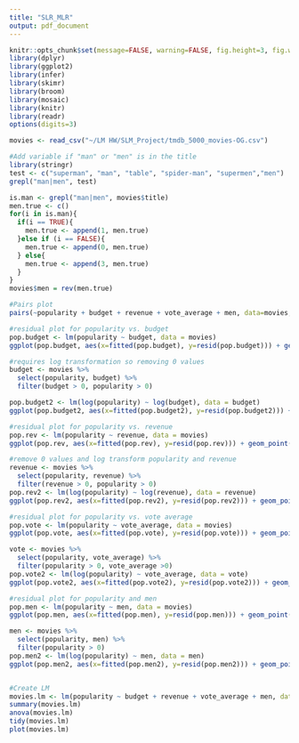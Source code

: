 ```yaml
---
title: "SLR_MLR"
output: pdf_document
---
```


```r
knitr::opts_chunk$set(message=FALSE, warning=FALSE, fig.height=3, fig.width=5, fig.align = "center")
library(dplyr)
library(ggplot2)
library(infer)
library(skimr)
library(broom)
library(mosaic)
library(knitr)
library(readr)
options(digits=3)
```

```r
movies <- read_csv("~/LM HW/SLM_Project/tmdb_5000_movies-OG.csv")

#Add variable if "man" or "men" is in the title
library(stringr)
test <- c("superman", "man", "table", "spider-man", "supermen","men")
grepl("man|men", test)

is.man <- grepl("man|men", movies$title)
men.true <- c()
for(i in is.man){
  if(i == TRUE){
    men.true <- append(1, men.true)
  }else if (i == FALSE){
    men.true <- append(0, men.true)
  } else{
    men.true <- append(3, men.true)
  }
}
movies$men = rev(men.true)

#Pairs plot
pairs(~popularity + budget + revenue + vote_average + men, data=movies, pch=19)

#residual plot for popularity vs. budget
pop.budget <- lm(popularity ~ budget, data = movies)
ggplot(pop.budget, aes(x=fitted(pop.budget), y=resid(pop.budget))) + geom_point()

#requires log transformation so removing 0 values
budget <- movies %>%
  select(popularity, budget) %>%
  filter(budget > 0, popularity > 0)

pop.budget2 <- lm(log(popularity) ~ log(budget), data = budget)
ggplot(pop.budget2, aes(x=fitted(pop.budget2), y=resid(pop.budget2))) + geom_point()

#residual plot for popularity vs. revenue
pop.rev <- lm(popularity ~ revenue, data = movies)
ggplot(pop.rev, aes(x=fitted(pop.rev), y=resid(pop.rev))) + geom_point()

#remove 0 values and log transform popularity and revenue
revenue <- movies %>%
  select(popularity, revenue) %>%
  filter(revenue > 0, popularity > 0)
pop.rev2 <- lm(log(popularity) ~ log(revenue), data = revenue)
ggplot(pop.rev2, aes(x=fitted(pop.rev2), y=resid(pop.rev2))) + geom_point()

#residual plot for popularity vs. vote average
pop.vote <- lm(popularity ~ vote_average, data = movies)
ggplot(pop.vote, aes(x=fitted(pop.vote), y=resid(pop.vote))) + geom_point()

vote <- movies %>%
  select(popularity, vote_average) %>%
  filter(popularity > 0, vote_average >0)
pop.vote2 <- lm(log(popularity) ~ vote_average, data = vote)
ggplot(pop.vote2, aes(x=fitted(pop.vote2), y=resid(pop.vote2))) + geom_point()

#residual plot for popularity and men
pop.men <- lm(popularity ~ men, data = movies)
ggplot(pop.men, aes(x=fitted(pop.men), y=resid(pop.men))) + geom_point()

men <- movies %>%
  select(popularity, men) %>%
  filter(popularity > 0)
pop.men2 <- lm(log(popularity) ~ men, data = men)
ggplot(pop.men2, aes(x=fitted(pop.men2), y=resid(pop.men2))) + geom_point()


#Create LM
movies.lm <- lm(popularity ~ budget + revenue + vote_average + men, data=movies)
summary(movies.lm)
anova(movies.lm)
tidy(movies.lm)
plot(movies.lm)
```